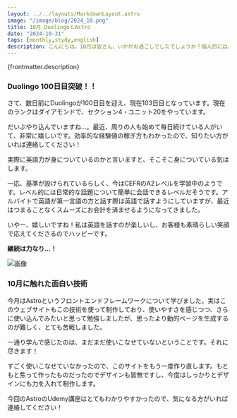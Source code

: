 ```yaml
---
layout: ../../layouts/MarkdownLayout.astro
image: "/image/blog/2024_10.png"
title: 10月_DuolingoとAstro
date: "2024-10-31"
tags: [monthly,stydy,english]
description: こんにちは。10月は皆さん、いかがお過ごしでしたでしょうか？個人的には、内定式やSCAJ、川越まつりなど、とても充実した10月を過ごしました。今月は新しい出会いもたくさんあり、今後そういった方々との交流も増やしていきたいと考えています。今回から毎月更新にしようと思っており、一つ一つ記事を書くのも良いですが、習慣化されていないと更新のタイミングを逃してしまう気がするので、まずは数ヶ月試してみます。続きそうであればこの方法で進めようと思っていますが、できなかったらまた考えます…笑
---
```

<p>{frontmatter.description}</p>

### Duolingo 100日目突破！！

さて、数日前にDuolingoが100日目を迎え、現在103日目となっています。現在のランクはダイアモンドで、セクション4・ユニット20をやっています。

だいぶやり込んでいますね…。最近、周りの人も始めて毎日続けている人がいて、非常に嬉しいです。効率的な経験値の稼ぎ方もわかったので、知りたい方がいれば連絡してください！

実際に英語力が身についているのかと言いますと、そこそこ身についている気はします。

一応、基準が設けられているらしく、今はCEFRのA2レベルを学習中のようです。レベル的には日常的な話題について簡単に会話できるレベルだそうです。アルバイトで英語が第一言語の方と話す際は英語で話すようにしていますが、最近はつまることなくスムーズにお会計を済ませるようになってきました。

いやー、嬉しいですね！私は英語を話すのが楽しいし、お客様も素晴らしい笑顔で応えてくださるのでハッピーです。

**継続は力なり…！**

![画像](/image/blog/duolingo_me.png)

### 10月に触れた面白い技術

今月はAstroというフロントエンドフレームワークについて学びました。実はこのウェブサイトもこの技術を使って制作しており、使いやすさを感じつつ、さらに使い込んでみたいと思って勉強しましたが、思ったより動的ページを生成するのが難しく、とても苦戦しました。

一通り学んで感じたのは、まだまだ使いこなせていないということです。それに尽きます！

すごく使いこなせていなかったので、このサイトをもう一度作り直します。もともと焦って作ったものだったのでデザインも皆無ですし、今度はしっかりとデザインにも力を入れて制作します。

今回のAstroのUdemy講座はとてもわかりやすかったので、気になる方がいれば連絡してください！